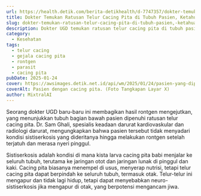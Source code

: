 ```yaml
---
url: https://health.detik.com/berita-detikhealth/d-7747357/dokter-temukan-ratusan-telur-cacing-pita-di-tubuh-pasien-ketahuan-saat-rontgen
title: Dokter Temukan Ratusan Telur Cacing Pita di Tubuh Pasien, Ketahuan saat Rontgen
slug: dokter-temukan-ratusan-telur-cacing-pita-di-tubuh-pasien,-ketahuan-saat-rontgen
description: Dokter UGD temukan ratusan telur cacing pita di tubuh pasien lewat rontgen. Pasien tidak sadar menderita sistiserkosis hingga mengalami nyeri pinggul.
category:
  - Kesehatan
tags:
  - telur cacing
  - gejala cacing pita
  - rontgen
  - parasit
  - cacing pita
pubDate: 2025-01-24
cover: https://awsimages.detik.net.id/api/wm/2025/01/24/pasien-yang-dipenuhi-cacing-pita_169.webp?wid=54&w=650&v=1&t=jpeg
coverAlt: Pasien dengan cacing pita. (Foto Tangkapan Layar X)
author: MixtralAI
---
```

Seorang dokter UGD baru-baru ini membagikan hasil rontgen mengejutkan, yang menunjukkan tubuh bagian bawah pasien dipenuhi ratusan telur cacing pita. Dr. Sam Ghali, spesialis keadaan darurat kardiovaskular dan radiologi darurat, mengungkapkan bahwa pasien tersebut tidak menyadari kondisi sistiserkosis yang dideritanya hingga melakukan rontgen setelah terjatuh dan merasa nyeri pinggul.

Sistiserkosis adalah kondisi di mana kista larva cacing pita babi menjalar ke seluruh tubuh, terutama ke jaringan otot dan jaringan lunak di pinggul dan kaki. Cacing pita biasanya menempel di usus, menyerap nutrisi, tetapi telur cacing pita dapat berpindah ke seluruh tubuh, termasuk otak. Telur-telur ini mengapur dan tidak lagi hidup, tetapi dapat menyebabkan neuro-sistiserkosis jika mengapur di otak, yang berpotensi mengancam jiwa.
